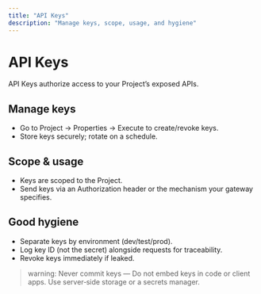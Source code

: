 ```yaml
---
title: "API Keys"
description: "Manage keys, scope, usage, and hygiene"
---
```


# API Keys

API Keys authorize access to your Project’s exposed APIs.

## Manage keys
- Go to Project → Properties → Execute to create/revoke keys.
- Store keys securely; rotate on a schedule.

## Scope & usage
- Keys are scoped to the Project.
- Send keys via an Authorization header or the mechanism your gateway specifies.

## Good hygiene
- Separate keys by environment (dev/test/prod).
- Log key ID (not the secret) alongside requests for traceability.
- Revoke keys immediately if leaked.

> warning: Never commit keys — Do not embed keys in code or client apps. Use server‑side storage or a secrets manager.
